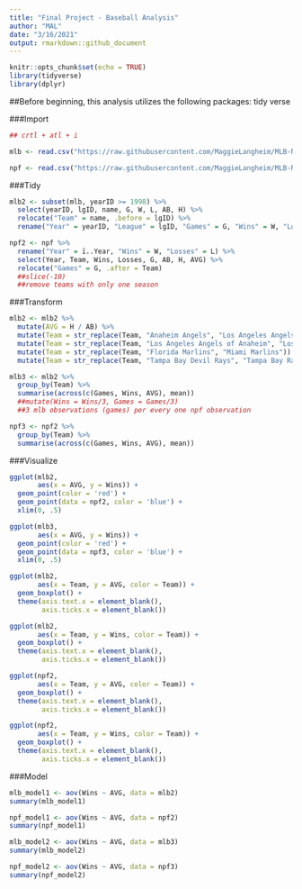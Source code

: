 ---
title: "Final Project - Baseball Analysis"
author: "MAL"
date: "3/16/2021"
output: rmarkdown::github_document
---

```{r setup, include=FALSE}
knitr::opts_chunk$set(echo = TRUE)
library(tidyverse)
library(dplyr)
```

##Before beginning, this analysis utilizes the following packages: tidy verse

###Import

```{r}
## crtl + atl + i

mlb <- read.csv("https://raw.githubusercontent.com/MaggieLangheim/MLB-NPF-Analysis/main/mlb%202019%20team%20data.csv", na.strings = c("", "NA"))

npf <- read.csv("https://raw.githubusercontent.com/MaggieLangheim/MLB-NPF-Analysis/main/npf%20team%20stats.csv")

```

###Tidy

```{r}
mlb2 <- subset(mlb, yearID >= 1998) %>%
  select(yearID, lgID, name, G, W, L, AB, H) %>%
  relocate("Team" = name, .before = lgID) %>%
  rename("Year" = yearID, "League" = lgID, "Games" = G, "Wins" = W, "Losses" = L) 

npf2 <- npf %>%
  rename("Year" = ï..Year, "Wins" = W, "Losses" = L) %>%
  select(Year, Team, Wins, Losses, G, AB, H, AVG) %>%
  relocate("Games" = G, .after = Team)
  ##slice(-10)
  ##remove teams with only one season

```

###Transform

```{r}
mlb2 <- mlb2 %>%
  mutate(AVG = H / AB) %>%
  mutate(Team = str_replace(Team, "Anaheim Angels", "Los Angeles Angels")) %>%
  mutate(Team = str_replace(Team, "Los Angeles Angels of Anaheim", "Los Angeles Angels")) %>%
  mutate(Team = str_replace(Team, "Florida Marlins", "Miami Marlins")) %>%
  mutate(Team = str_replace(Team, "Tampa Bay Devil Rays", "Tampa Bay Rays"))

mlb3 <- mlb2 %>%
  group_by(Team) %>%
  summarise(across(c(Games, Wins, AVG), mean))
  ##mutate(Wins = Wins/3, Games = Games/3)
  ##3 mlb observations (games) per every one npf observation

npf3 <- npf2 %>%
  group_by(Team) %>%
  summarise(across(c(Games, Wins, AVG), mean))

```

###Visualize

```{r}
ggplot(mlb2, 
       aes(x = AVG, y = Wins)) +
  geom_point(color = 'red') +
  geom_point(data = npf2, color = 'blue') +
  xlim(0, .5)

ggplot(mlb3, 
       aes(x = AVG, y = Wins)) +
  geom_point(color = 'red') +
  geom_point(data = npf3, color = 'blue') +
  xlim(0, .5)

ggplot(mlb2,
       aes(x = Team, y = AVG, color = Team)) +
  geom_boxplot() +
  theme(axis.text.x = element_blank(),
        axis.ticks.x = element_blank())

ggplot(mlb2,
       aes(x = Team, y = Wins, color = Team)) +
  geom_boxplot() +
  theme(axis.text.x = element_blank(),
        axis.ticks.x = element_blank())

ggplot(npf2,
       aes(x = Team, y = AVG, color = Team)) +
  geom_boxplot() +
  theme(axis.text.x = element_blank(),
        axis.ticks.x = element_blank())

ggplot(npf2,
       aes(x = Team, y = Wins, color = Team)) +
  geom_boxplot() +
  theme(axis.text.x = element_blank(),
        axis.ticks.x = element_blank())

```

###Model

```{r}
mlb_model1 <- aov(Wins ~ AVG, data = mlb2)
summary(mlb_model1)

npf_model1 <- aov(Wins ~ AVG, data = npf2)
summary(npf_model1)

mlb_model2 <- aov(Wins ~ AVG, data = mlb3)
summary(mlb_model2)

npf_model2 <- aov(Wins ~ AVG, data = npf3)
summary(npf_model2)
```

